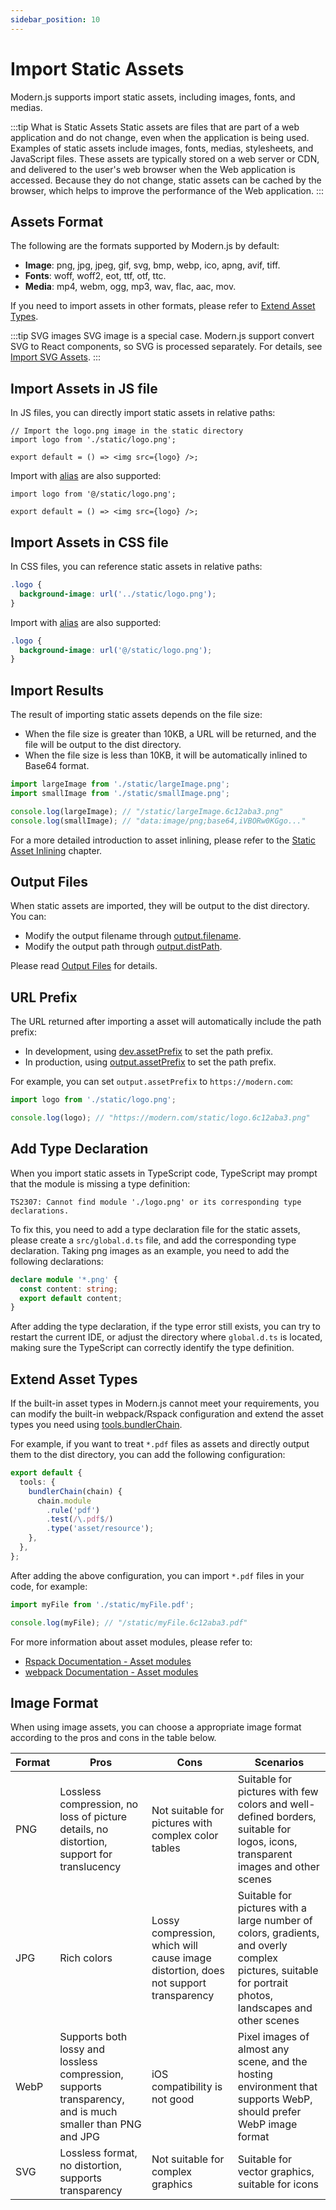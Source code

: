 ```yaml
---
sidebar_position: 10
---
```


# Import Static Assets

Modern.js supports import static assets, including images, fonts, and medias.

:::tip What is Static Assets
Static assets are files that are part of a web application and do not change, even when the application is being used. Examples of static assets include images, fonts, medias, stylesheets, and JavaScript files. These assets are typically stored on a web server or CDN, and delivered to the user's web browser when the Web application is accessed. Because they do not change, static assets can be cached by the browser, which helps to improve the performance of the Web application.
:::

## Assets Format

The following are the formats supported by Modern.js by default:

- **Image**: png, jpg, jpeg, gif, svg, bmp, webp, ico, apng, avif, tiff.
- **Fonts**: woff, woff2, eot, ttf, otf, ttc.
- **Media**: mp4, webm, ogg, mp3, wav, flac, aac, mov.

If you need to import assets in other formats, please refer to [Extend Asset Types](#extend-asset-types).

:::tip SVG images
SVG image is a special case. Modern.js support convert SVG to React components, so SVG is processed separately. For details, see [Import SVG Assets](/guides/basic-features/static-assets/svg-assets.html).
:::

## Import Assets in JS file

In JS files, you can directly import static assets in relative paths:

```tsx
// Import the logo.png image in the static directory
import logo from './static/logo.png';

export default = () => <img src={logo} />;
```

Import with [alias](/guides/basic-features/alias.html) are also supported:

```tsx
import logo from '@/static/logo.png';

export default = () => <img src={logo} />;
```

## Import Assets in CSS file

In CSS files, you can reference static assets in relative paths:

```css
.logo {
  background-image: url('../static/logo.png');
}
```

Import with [alias](/guides/basic-features/alias.html) are also supported:

```css
.logo {
  background-image: url('@/static/logo.png');
}
```

## Import Results

The result of importing static assets depends on the file size:

- When the file size is greater than 10KB, a URL will be returned, and the file will be output to the dist directory.
- When the file size is less than 10KB, it will be automatically inlined to Base64 format.

```js
import largeImage from './static/largeImage.png';
import smallImage from './static/smallImage.png';

console.log(largeImage); // "/static/largeImage.6c12aba3.png"
console.log(smallImage); // "data:image/png;base64,iVBORw0KGgo..."
```

For a more detailed introduction to asset inlining, please refer to the [Static Asset Inlining](/guides/advanced-features/inline-assets) chapter.

## Output Files

When static assets are imported, they will be output to the dist directory. You can:

- Modify the output filename through [output.filename](/configure/app/output/filename).
- Modify the output path through [output.distPath](/configure/app/output/dist-path).

Please read [Output Files](/guides/basic-features/output-files) for details.

## URL Prefix

The URL returned after importing a asset will automatically include the path prefix:

- In development, using [dev.assetPrefix](/configure/app/dev/asset-prefix) to set the path prefix.
- In production, using [output.assetPrefix](/configure/app/output/asset-prefix) to set the path prefix.

For example, you can set `output.assetPrefix` to `https://modern.com`:

```js
import logo from './static/logo.png';

console.log(logo); // "https://modern.com/static/logo.6c12aba3.png"
```

## Add Type Declaration

When you import static assets in TypeScript code, TypeScript may prompt that the module is missing a type definition:

```
TS2307: Cannot find module './logo.png' or its corresponding type declarations.
```

To fix this, you need to add a type declaration file for the static assets, please create a `src/global.d.ts` file, and add the corresponding type declaration. Taking png images as an example, you need to add the following declarations:

```ts title="src/global.d.ts"
declare module '*.png' {
  const content: string;
  export default content;
}
```

After adding the type declaration, if the type error still exists, you can try to restart the current IDE, or adjust the directory where `global.d.ts` is located, making sure the TypeScript can correctly identify the type definition.

## Extend Asset Types

If the built-in asset types in Modern.js cannot meet your requirements, you can modify the built-in webpack/Rspack configuration and extend the asset types you need using [tools.bundlerChain](/configure/app/tools/bundler-chain).

For example, if you want to treat `*.pdf` files as assets and directly output them to the dist directory, you can add the following configuration:

```ts
export default {
  tools: {
    bundlerChain(chain) {
      chain.module
        .rule('pdf')
        .test(/\.pdf$/)
        .type('asset/resource');
    },
  },
};
```

After adding the above configuration, you can import `*.pdf` files in your code, for example:

```js
import myFile from './static/myFile.pdf';

console.log(myFile); // "/static/myFile.6c12aba3.pdf"
```

For more information about asset modules, please refer to:

- [Rspack Documentation - Asset modules](https://www.rspack.dev/guide/asset-module.html#asset-modules)
- [webpack Documentation - Asset modules](https://webpack.js.org/guides/asset-modules/)

## Image Format

When using image assets, you can choose a appropriate image format according to the pros and cons in the table below.

| Format | Pros                                                                                                      | Cons                                                                                | Scenarios                                                                                                                                              |
| ------ | --------------------------------------------------------------------------------------------------------- | ----------------------------------------------------------------------------------- | ------------------------------------------------------------------------------------------------------------------------------------------------------ |
| PNG    | Lossless compression, no loss of picture details, no distortion, support for translucency                 | Not suitable for pictures with complex color tables                                 | Suitable for pictures with few colors and well-defined borders, suitable for logos, icons, transparent images and other scenes                         |
| JPG    | Rich colors                                                                                               | Lossy compression, which will cause image distortion, does not support transparency | Suitable for pictures with a large number of colors, gradients, and overly complex pictures, suitable for portrait photos, landscapes and other scenes |
| WebP   | Supports both lossy and lossless compression, supports transparency, and is much smaller than PNG and JPG | iOS compatibility is not good                                                       | Pixel images of almost any scene, and the hosting environment that supports WebP, should prefer WebP image format                                      |
| SVG    | Lossless format, no distortion, supports transparency                                                     | Not suitable for complex graphics                                                   | Suitable for vector graphics, suitable for icons                                                                                                       |
